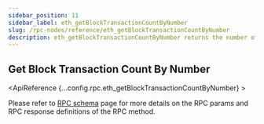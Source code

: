```yaml
---
sidebar_position: 11
sidebar_label: eth_getBlockTransactionCountByNumber
slug: /rpc-nodes/reference/eth_getBlockTransactionCountByNumber
description: eth_getBlockTransactionCountByNumber returns the number of transactions for a block based on the given block number. Useful for analyzing transaction activity.
---
```



<head>
    <title>eth_getBlockTransactionCountByNumber RPC Method - Moralis Documentation</title>
</head>

## Get Block Transaction Count By Number

<ApiReference {...config.rpc.eth_getBlockTransactionCountByNumber} >
<Admonition type="info" title="Note">

Please refer to <a href="/rpc-nodes/reference/evm-rpc-schema">RPC schema</a> page for more details on the RPC params and RPC response definitions of the RPC method. 
</Admonition>
</ApiReference>

